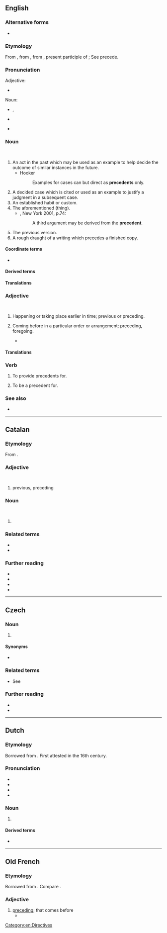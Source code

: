 ==English==
{{wikipedia}}

===Alternative forms===
* {{l|en|præcedent}} {{q|archaic}}

===Etymology===
From , from , from , present participle of ; See precede.

===Pronunciation===
Adjective:
* {{IPA|en|/pɹɪˈsiː.dənt/}}
Noun:
* {{a|GA|RP}} {{enPR|prĕsʹĭ-dənt}}, {{IPA|en|/ˈpɹɛs.ɪ.dənt/}}
* {{a|Aus|NZ}} {{IPA|en|/ˈpɹes.ə.dənt/|/ˈpɹiː.sə.dənt/}}
* {{audio|en|en-us-precedent.ogg|Audio (US)}}

===Noun===
<br />

# An act in the past which may be used as an example to help decide the outcome of similar instances in the future.
#* Hooker
#*: Examples for cases can but direct as '''precedents''' only.
# A decided case which is cited or used as an example to justify a judgment in a subsequent case.
# An established habit or custom.
# The aforementioned (thing).
#* , New York 2001, p.74:
#*: A third argument may be derived from the '''precedent'''.
# The previous version.
# A rough draught of a writing which precedes a finished copy.
#: 

==== Coordinate terms ====
*{{sense|a case used as an example to justify a judgment in a subsequent one}} 

====Derived terms====
====Translations====
===Adjective===
<br />

# Happening or taking place earlier in time; previous or preceding. {{defdate|from 14th c.}}
# {{lb|en|now|_|rare}} Coming before in a particular order or arrangement; preceding, foregoing. {{defdate|from 15th c.}}
#* 

====Translations====
===Verb===
{{en-verb}}

# {{lb|en|transitive|legal}} To provide precedents for.
# {{lb|en|transitive|legal}} To be a precedent for.

===See also===
* {{l|en|stare decisis}}

[[Category:en:Directives]]

----

==Catalan==

===Etymology===
From .

===Adjective===
<br />

# previous, preceding

===Noun===
<br />

# 

===Related terms===
* 
* 

===Further reading===
* 
* 
* 
* 

----

==Czech==

===Noun===
{{cs-noun|g=m}}

# {{l|en|precedent}} {{gloss|past act used as example}}

====Synonyms====
* {{l|cs|precedens}}

===Related terms===
* See {{l|cs|cese}}

===Further reading===
* 
* 

----

==Dutch==

===Etymology===
Borrowed from {{bor|nl|frm|precedent}}. First attested in the 16th century.

===Pronunciation===
* {{IPA|nl|/ˌpreː.seːˈdɛnt/|/ˌpreː.səˈdɛnt/}}
* {{audio|nl|Nl-precedent.ogg|Audio}}
* {{hyphenation|nl|pre|ce|dent}}
* {{rhyme|nl|ɛnt}}

===Noun===
{{nl-noun|n|-en|-}}

# {{l|en|precedent}}

====Derived terms====
* {{l|nl|precedentwerking}}

----

==Old French==

===Etymology===
Borrowed from {{bor|fro|la|praecēdēns}}. Compare {{cog|frm|preceder}}.

===Adjective===
{{fro-adj|mf|f2=precedente}}

# [[preceding]]; that comes before
#* {{quote-book|fro|year=1377|author=[[w:Bernard de Gordon|Bernard de Gordon]]|title=Fleur de lis de medecine (a.k.a. lilium medicine)|passage=Fievre ethique vient sans fievre '''precedente'''|translation=Ethical[?] fever comes without a preceding fever}}
